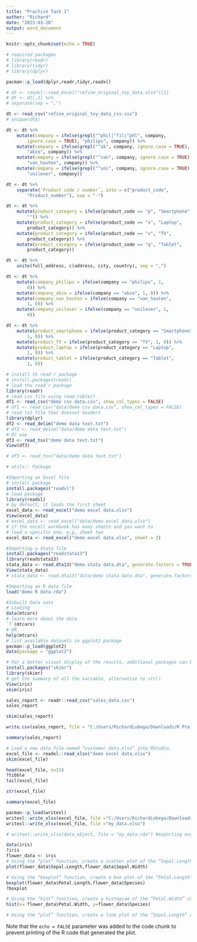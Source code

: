 ```yaml
---
title: "Practice Task 1"
author: "Richard"
date: "2023-03-20"
output: word_document
---
```


```r
knitr::opts_chunk$set(echo = TRUE)
```

```r
# required packages
# library(readr)
# library(tidyr)
# library(dplyr)

pacman::p_load(dplyr,readr,tidyr,readxl)

# dt <- readxl::read_excel("refine_original_toy_data.xlsx")[1]
# dt <- dt[,1] %>%
# separate(sep = ",")

dt <- read_csv("refine_original_toy_data_csv.csv")
# unique(dt$)
```


```r
dt <- dt %>%
    mutate(company = ifelse(grepl("^phil|^fil|^phl", company,
        ignore.case = TRUE), "philips", company)) %>%
    mutate(company = ifelse(grepl("^ak", company, ignore.case = TRUE),
        "akzo", company)) %>%
    mutate(company = ifelse(grepl("^van", company, ignore.case = TRUE),
        "van_houten", company)) %>%
    mutate(company = ifelse(grepl("^uni", company, ignore.case = TRUE),
        "unilever", company))
```

```r
dt <- dt %>%
    separate(`Product code / number`, into = c("product_code",
        "Product_number"), sep = "-")
```

```r
dt <- dt %>%
    mutate(product_category = ifelse(product_code == "p", "Smartphone",
        "")) %>%
    mutate(product_category = ifelse(product_code == "x", "Laptop",
        product_category)) %>%
    mutate(product_category = ifelse(product_code == "v", "TV",
        product_category)) %>%
    mutate(product_category = ifelse(product_code == "q", "Tablet",
        product_category))
```

```r
dt <- dt %>%
    unite(full_address, c(address, city, country), sep = ",")
```

```r
dt <- dt %>%
    mutate(company_philips = ifelse(company == "philips", 1,
        0)) %>%
    mutate(company_akzo = ifelse(company == "akzo", 1, 0)) %>%
    mutate(company_van_houten = ifelse(company == "van_houten",
        1, 0)) %>%
    mutate(company_unilever = ifelse(company == "unilever", 1,
        0))
```

```r
dt <- dt %>%
    mutate(product_smartphone = ifelse(product_category == "Smartphone",
        1, 0)) %>%
    mutate(product_TV = ifelse(product_category == "TV", 1, 0)) %>%
    mutate(product_laptop = ifelse(product_category == "Laptop",
        1, 0)) %>%
    mutate(product_tablet = ifelse(product_category == "Tablet",
        1, 0))
```

```r
# install th read r package
# install.packages(readr)
# load the read r package
library(readr)
# read csv file using read.table()
df1 <- read_csv("demo csv data.csv", show_col_types = FALSE)
# df1 <- read_csv("data/demo csv data.csv", show_col_types = FALSE)
# read txt file that doesnot headers
library(dplyr)
df2 <- read_delim("demo data text.txt")
# df2 <- read_delim("data/demo data text.txt")
# Or use
df3 <- read_tsv("demo data text.txt") 
View(df3)

# df3 <- read_tsv("data/demo data text.txt")

# utils:: Package

#Importing an Excel file
# install package
install.packages("readxl")
# load package
library(readxl)
# by default, it loads the first sheet
excel_data <- read_excel("demo excel data.xlsx") 
View(excel_data)
# excel_data <- read_excel("data/demo excel data.xlsx")
# if the excell workbook has many sheets and you want to
# load a specific one, e,g, sheet two
excel_data <- read_excel("demo excel data.xlsx", sheet = 2)

#Importing a Stata file
install.packages("readstata13")
library(readstata13)
stata_data <- read.dta13("demo stata data.dta", generate.factors = TRUE)
View(stata_data)
# stata_data <- read.dta13("data/demo stata data.dta", generate.factors = TRUE)

#Importing an R data file
load("demo R data.rda")

#Inbuilt Data sets
# Loading
data(mtcars)
# learn more about the data
`?`(mtcars)
# OR
help(mtcars)
# list available datasets in ggplot2 package
pacman::p_load(ggplot2)
data(package = "ggplot2")

# For a better visual display of the results, additional packages can be used such as skimr, gtsummary, kable, 
install.packages("skimr")
library(skimr)
# get the summary of all the variable, alternative to str()
View(iris)
skim(iris)

sales_report <- readr::read_csv("sales_data.csv")
sales_report

skim(sales_report)

write.csv(sales_report, file = "C:/Users/RichardLubega/Downloads/R Project/Exported Files/my_data.csv")  # exporting csv data file

```

```r
summary(sales_report)

# Load a new data file named “customer_data.xlsx” into RStudio.
excel_file <- readxl::read_xlsx("demo excel data.xlsx")
skim(excel_file)

head(excel_file, n=13)
?tibble
tail(excel_file)

str(excel_file)

summary(excel_file)

pacman::p_load(writexl)
writexl::write_xlsx(excel_file, file ="C:/Users/RichardLubega/Downloads/R Projects/Exported Files/my_data.xlsx")
writexl::write_xlsx(excel_file, file ="my_data.xlsx")

# writexl::write_xlsx(data_object, file = "my_data.rda") #exporting excel data file
```   
```r
data(iris)
?iris
flower_data <- iris
# Using the “plot” function, create a scatter plot of the “Sepal.Length” and “Sepal.Width” columns in the “iris” object.
plot(flower_data$Sepal.Length,flower_data$Sepal.Width)

# Using the “boxplot” function, create a box plot of the “Petal.Length” column in the “iris” object, grouped by the “Species” column.
boxplot(flower_data$Petal.Length,flower_data$Species)
?boxplot

# Using the “hist” function, create a histogram of the “Petal.Width” column in the “iris” object, grouped by the “Species” column.
hist(x= flower_data$Petal.Width, y=flower_data$Species)

# Using the “plot” function, create a line plot of the “Sepal.Length” column in the “iris” object, grouped by the “Species” column.


```

Note that the `echo = FALSE` parameter was added to the code chunk to prevent printing of the R code that generated the plot.

